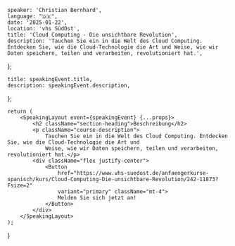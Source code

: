 
    speaker: 'Christian Bernhard',
    language: "🇩🇪",
    date: '2025-01-22',
    location: 'vhs SüdOst',
    title: 'Cloud Computing - Die unsichtbare Revolution',
    description: 'Tauchen Sie ein in die Welt des Cloud Computing. Entdecken Sie, wie die Cloud-Technologie die Art und Weise, wie wir Daten speichern, teilen und verarbeiten, revolutioniert hat.',
};

    title: speakingEvent.title,
    description: speakingEvent.description,
};

    return (
        <SpeakingLayout event={speakingEvent} {...props}>
            <h2 className="section-heading">Beschreibung</h2>
            <p className="course-description">
                Tauchen Sie ein in die Welt des Cloud Computing. Entdecken Sie, wie die Cloud-Technologie die Art und
                Weise, wie wir Daten speichern, teilen und verarbeiten, revolutioniert hat.</p>
            <div className="flex justify-center">
                <Button
                    href="https://www.vhs-suedost.de/anfaengerkurse-spanisch/kurs/Cloud-Computing-Die-unsichtbare-Revolution/242-11873?Fsize=2"
                    variant="primary" className="mt-4">
                    Melden Sie sich jetzt an!
                </Button>
            </div>
        </SpeakingLayout>
    );
}
